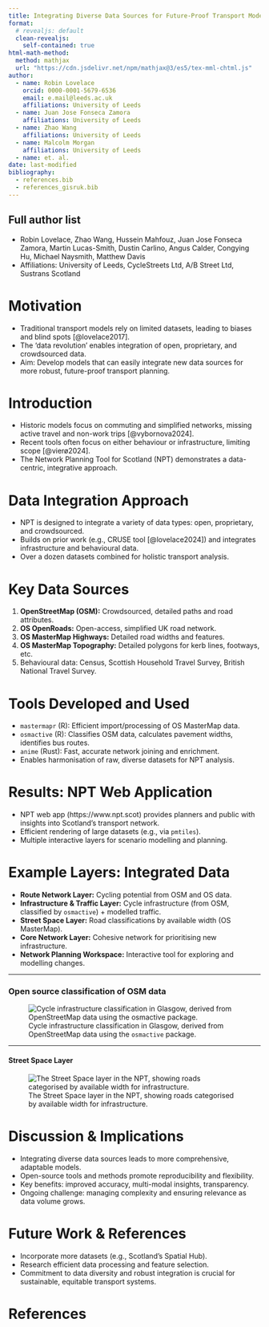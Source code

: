 ```yaml
---
title: Integrating Diverse Data Sources for Future-Proof Transport Modelling
format: 
  # revealjs: default
  clean-revealjs:
    self-contained: true
html-math-method:
  method: mathjax
  url: "https://cdn.jsdelivr.net/npm/mathjax@3/es5/tex-mml-chtml.js"
author:
  - name: Robin Lovelace
    orcid: 0000-0001-5679-6536
    email: e.mail@leeds.ac.uk
    affiliations: University of Leeds
  - name: Juan Jose Fonseca Zamora
    affiliations: University of Leeds
  - name: Zhao Wang
    affiliations: University of Leeds
  - name: Malcolm Morgan
    affiliations: University of Leeds
  - name: et. al.
date: last-modified
bibliography: 
  - references.bib
  - references_gisruk.bib
---
```


## Full author list
- Robin Lovelace, Zhao Wang, Hussein Mahfouz, Juan Jose Fonseca Zamora, Martin Lucas-Smith, Dustin Carlino, Angus Calder, Congying Hu, Michael Naysmith, Matthew Davis
- Affiliations: University of Leeds, CycleStreets Ltd, A/B Street Ltd, Sustrans Scotland

# Motivation

- Traditional transport models rely on limited datasets, leading to biases and blind spots [@lovelace2017].
- The 'data revolution' enables integration of open, proprietary, and crowdsourced data.
- Aim: Develop models that can easily integrate new data sources for more robust, future-proof transport planning.

# Introduction

- Historic models focus on commuting and simplified networks, missing active travel and non-work trips [@vybornova2024].
- Recent tools often focus on either behaviour or infrastructure, limiting scope [@vierø2024].
- The Network Planning Tool for Scotland (NPT) demonstrates a data-centric, integrative approach.

# Data Integration Approach

- NPT is designed to integrate a variety of data types: open, proprietary, and crowdsourced.
- Builds on prior work (e.g., CRUSE tool [@lovelace2024]) and integrates infrastructure and behavioural data.
- Over a dozen datasets combined for holistic transport analysis.

# Key Data Sources

1. **OpenStreetMap (OSM):** Crowdsourced, detailed paths and road attributes.
2. **OS OpenRoads:** Open-access, simplified UK road network.
3. **OS MasterMap Highways:** Detailed road widths and features.
4. **OS MasterMap Topography:** Detailed polygons for kerb lines, footways, etc.
5. Behavioural data: Census, Scottish Household Travel Survey, British National Travel Survey.

# Tools Developed and Used

- `mastermapr` (R): Efficient import/processing of OS MasterMap data.
- `osmactive` (R): Classifies OSM data, calculates pavement widths, identifies bus routes.
- `anime` (Rust): Fast, accurate network joining and enrichment.
- Enables harmonisation of raw, diverse datasets for NPT analysis.

# Results: NPT Web Application

- NPT web app (https://www.npt.scot) provides planners and public with insights into Scotland's transport network.
- Efficient rendering of large datasets (e.g., via `pmtiles`).
- Multiple interactive layers for scenario modelling and planning.

# Example Layers: Integrated Data

- **Route Network Layer:** Cycling potential from OSM and OS data.
- **Infrastructure & Traffic Layer:** Cycle infrastructure (from OSM, classified by `osmactive`) + modelled traffic.
- **Street Space Layer:** Road classifications by available width (OS MasterMap).
- **Core Network Layer:** Cohesive network for prioritising new infrastructure.
- **Network Planning Workspace:** Interactive tool for exploring and modelling changes.

---

### Open source classification of OSM data

![Cycle infrastructure classification in Glasgow, derived from OpenStreetMap data using the `osmactive` package.](images/paste-10.png)

---

#### Street Space Layer

![The Street Space layer in the NPT, showing roads categorised by available width for infrastructure.](images/paste-11.png)

# Discussion & Implications

- Integrating diverse data sources leads to more comprehensive, adaptable models.
- Open-source tools and methods promote reproducibility and flexibility.
- Key benefits: improved accuracy, multi-modal insights, transparency.
- Ongoing challenge: managing complexity and ensuring relevance as data volume grows.

# Future Work & References

- Incorporate more datasets (e.g., Scotland's Spatial Hub).
- Research efficient data processing and feature selection.
- Commitment to data diversity and robust integration is crucial for sustainable, equitable transport systems.

# References

